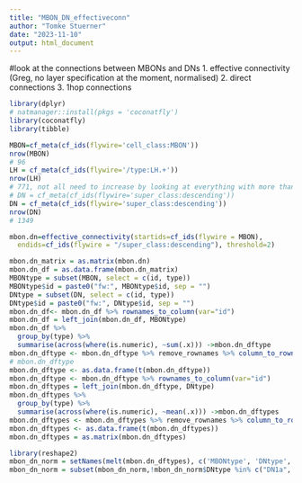 ```yaml
---
title: "MBON_DN_effectiveconn"
author: "Tomke Stuerner"
date: "2023-11-10"
output: html_document
---
```

#look at the connections between MBONs and DNs
1. effective connectivity (Greg, no layer specification at the moment, normalised)
2. direct connections
3. 1hop connections

```r
library(dplyr)
# natmanager::install(pkgs = 'coconatfly')
library(coconatfly)
library(tibble)
```
```r
MBON=cf_meta(cf_ids(flywire='cell_class:MBON'))
nrow(MBON)
# 96
LH = cf_meta(cf_ids(flywire='/type:LH.+')) 
nrow(LH)
# 771, not all need to increase by looking at everything with more than x% input from the LH
# DN = cf_meta(cf_ids(flywire='super_class:descending'))
DN = cf_meta(cf_ids(flywire='super_class:descending'))
nrow(DN)
# 1349
```

```r
mbon.dn=effective_connectivity(startids=cf_ids(flywire = MBON), 
  endids=cf_ids(flywire = "/super_class:descending"), threshold=2)

mbon.dn_matrix = as.matrix(mbon.dn)
mbon.dn_df = as.data.frame(mbon.dn_matrix)
MBONtype = subset(MBON, select = c(id, type))
MBONtype$id = paste0("fw:", MBONtype$id, sep = "")
DNtype = subset(DN, select = c(id, type))
DNtype$id = paste0("fw:", DNtype$id, sep = "")
mbon.dn_df<- mbon.dn_df %>% rownames_to_column(var="id")
mbon.dn_df = left_join(mbon.dn_df, MBONtype)
mbon.dn_df %>%
  group_by(type) %>%
  summarise(across(where(is.numeric), ~sum(.x))) ->mbon.dn_dftype
mbon.dn_dftype <- mbon.dn_dftype %>% remove_rownames %>% column_to_rownames(var="type")
# mbon.dn_dftype
mbon.dn_dftype <- as.data.frame(t(mbon.dn_dftype))
mbon.dn_dftype <- mbon.dn_dftype %>% rownames_to_column(var="id")
mbon.dn_dftypes = left_join(mbon.dn_dftype, DNtype)
mbon.dn_dftypes %>%
  group_by(type) %>%
  summarise(across(where(is.numeric), ~mean(.x))) ->mbon.dn_dftypes
mbon.dn_dftypes <- mbon.dn_dftypes %>% remove_rownames %>% column_to_rownames(var="type")
mbon.dn_dftypes <- as.data.frame(t(mbon.dn_dftypes))
mbon.dn_dftypes = as.matrix(mbon.dn_dftypes)

library(reshape2)
mbon_dn_norm = setNames(melt(mbon.dn_dftypes), c('MBONtype', 'DNtype', 'normvalues'))
mbon_dn_norm = subset(mbon_dn_norm,!mbon_dn_norm$DNtype %in% c("DN1a", "DN1pA", "DN1pB"))
```

